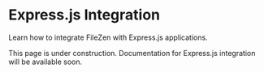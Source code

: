 # Express.js Integration

Learn how to integrate FileZen with Express.js applications.

This page is under construction. Documentation for Express.js integration will be available soon. 